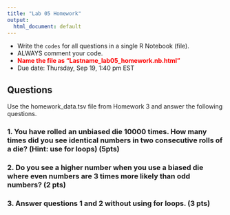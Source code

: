 ```yaml
---
title: "Lab 05 Homework"
output:
  html_document: default
---
```


- Write the `codes` for all questions in a single R Notebook (file).
- ALWAYS comment your code.
- **<span style="color:red"> Name the file as "Lastname_lab05_homework.nb.html" </span>**
- Due date: Thursday, Sep 19, 1:40 pm EST

## Questions

Use the homework_data.tsv file from Homework 3 and answer the following questions.

### 1. You have rolled an unbiased die 10000 times. How many times did you see identical numbers in two consecutive rolls of a die? (Hint: use for loops) (5pts)
### 2. Do you see a higher number when you use a biased die where even numbers are 3 times more likely than odd numbers? (2 pts)
### 3. Answer questions 1 and 2 without using for loops. (3 pts)